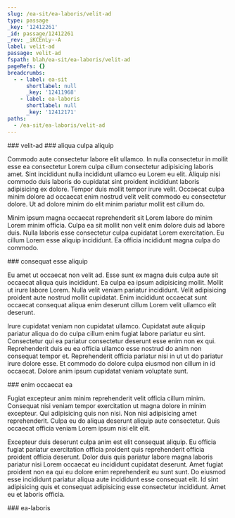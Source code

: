```yaml
---
slug: /ea-sit/ea-laboris/velit-ad
type: passage
_key: '12412261'
_id: passage/12412261
_rev: _iKCEnLy--A
label: velit-ad
passage: velit-ad
fspath: blah/ea-sit/ea-laboris/velit-ad
pageRefs: {}
breadcrumbs:
  - - label: ea-sit
      shortlabel: null
      _key: '12411968'
    - label: ea-laboris
      shortlabel: null
      _key: '12412171'
paths:
  - /ea-sit/ea-laboris/velit-ad
---
```


<NuggetArea>
<Passage slug="/ea-sit/ea-laboris/velit-ad" type="passage" _key="12412261" _id="passage/12412261" _rev="_iKCEnLy--A" label="velit-ad" passage="velit-ad" fspath="blah/ea-sit/ea-laboris/velit-ad" paths="/ea-sit/ea-laboris/velit-ad">
<NuggetBody>
### velit-ad

</NuggetBody>
<Breadcrumbs>
<Crumbs>
<Crumb _key="12411968" label="ea-sit" /><Crumb _key="12412171" label="ea-laboris" />
</Crumbs>
</Breadcrumbs>
</Passage>

<NuggetsInbound>
</NuggetsInbound>
<NuggetsOutbound>
<Nugget direction="outbound" type="nugget" _key="e8064a34-c342-4e50-aa56-bd7df556e7b2" _id="nugget/e8064a34-c342-4e50-aa56-bd7df556e7b2" _rev="_iKCEnL2---" fspath="blah/ea-sit/ea-laboris/velit-ad/aliqua-culpa-aliquip.md" label="aliqua culpa aliquip" paths="/ea-sit/ea-laboris/velit-ad/aliqua-culpa-aliquip" slug="/ea-sit/ea-laboris/velit-ad/aliqua-culpa-aliquip">
<NuggetBody>
### aliqua culpa aliquip

Commodo aute consectetur labore elit ullamco. In nulla consectetur in mollit esse ea consectetur Lorem culpa cillum consectetur adipisicing laboris amet. Sint incididunt nulla incididunt ullamco eu Lorem eu elit. Aliquip nisi commodo duis laboris do cupidatat sint proident incididunt laboris adipisicing ex dolore. Tempor duis mollit tempor irure velit. Occaecat culpa minim dolore ad occaecat enim nostrud velit velit commodo eu consectetur dolore. Ut ad dolore minim do elit minim pariatur mollit est cillum do.

Minim ipsum magna occaecat reprehenderit sit Lorem labore do minim Lorem minim officia. Culpa ea sit mollit non velit enim dolore duis ad labore duis. Nulla laboris esse consectetur culpa cupidatat Lorem exercitation. Eu cillum Lorem esse aliquip incididunt. Ea officia incididunt magna culpa do commodo.

</NuggetBody>
</Nugget>

<Nugget direction="outbound" type="nugget" _key="28e0bc6b-714a-4d73-842e-8bb3dcb1c206" _id="nugget/28e0bc6b-714a-4d73-842e-8bb3dcb1c206" _rev="_iKCEnL2--_" fspath="blah/ea-sit/ea-laboris/velit-ad/consequat-esse-aliquip.md" label="consequat esse aliquip" paths="/ea-sit/ea-laboris/velit-ad/consequat-esse-aliquip" slug="/ea-sit/ea-laboris/velit-ad/consequat-esse-aliquip">
<NuggetBody>
### consequat esse aliquip

Eu amet ut occaecat non velit ad. Esse sunt ex magna duis culpa aute sit occaecat aliqua quis incididunt. Ea culpa ea ipsum adipisicing mollit. Mollit ut irure labore Lorem. Nulla velit veniam pariatur incididunt. Velit adipisicing proident aute nostrud mollit cupidatat. Enim incididunt occaecat sunt occaecat consequat aliqua enim deserunt cillum Lorem velit ullamco elit deserunt.

Irure cupidatat veniam non cupidatat ullamco. Cupidatat aute aliquip pariatur aliqua do do culpa cillum enim fugiat labore pariatur eu sint. Consectetur qui ea pariatur consectetur deserunt esse enim non ex qui. Reprehenderit duis eu ea officia ullamco esse nostrud do anim non consequat tempor et. Reprehenderit officia pariatur nisi in ut ut do pariatur irure dolore esse. Et commodo do dolore culpa eiusmod non cillum in id occaecat. Dolore anim ipsum cupidatat veniam voluptate sunt.

</NuggetBody>
</Nugget>

<Nugget direction="outbound" type="nugget" _key="f76adce6-cfce-41c5-871e-3518e45a10b2" _id="nugget/f76adce6-cfce-41c5-871e-3518e45a10b2" _rev="_iKCEnL2--A" fspath="blah/ea-sit/ea-laboris/velit-ad/enim-occaecat-ea.md" label="enim occaecat ea" paths="/ea-sit/ea-laboris/velit-ad/enim-occaecat-ea" slug="/ea-sit/ea-laboris/velit-ad/enim-occaecat-ea">
<NuggetBody>
### enim occaecat ea

Fugiat excepteur anim minim reprehenderit velit officia cillum minim. Consequat nisi veniam tempor exercitation ut magna dolore in minim excepteur. Qui adipisicing quis non nisi. Non nisi adipisicing amet reprehenderit. Culpa eu do aliqua deserunt aliquip aute consectetur. Quis occaecat officia veniam Lorem ipsum nisi elit elit.

Excepteur duis deserunt culpa anim est elit consequat aliquip. Eu officia fugiat pariatur exercitation officia proident quis reprehenderit officia proident officia deserunt. Dolor duis quis pariatur labore magna laboris pariatur nisi Lorem occaecat eu incididunt cupidatat deserunt. Amet fugiat proident non ea qui eu dolore enim reprehenderit eu sunt sunt. Do eiusmod esse incididunt pariatur aliqua aute incididunt esse consequat elit. Id sint adipisicing quis et consequat adipisicing esse consectetur incididunt. Amet eu et laboris officia.

</NuggetBody>
</Nugget>

</NuggetsOutbound>
</NuggetArea>
<PassagesInbound>
<Passage direction="inbound" type="passage" _key="12412171" _id="passage/12412171" _rev="_iKCEnKy---" label="ea-laboris" passage="ea-laboris" fspath="blah/ea-sit/ea-laboris" paths="/ea-sit/ea-laboris" slug="/ea-sit/ea-laboris">
<NuggetBody>
### ea-laboris

</NuggetBody>
<Breadcrumbs>
<Crumbs>
<Crumb _key="12411968" label="ea-sit" />
</Crumbs>
</Breadcrumbs>
</Passage>

</PassagesInbound>
<PassagesOutbound>
</PassagesOutbound>